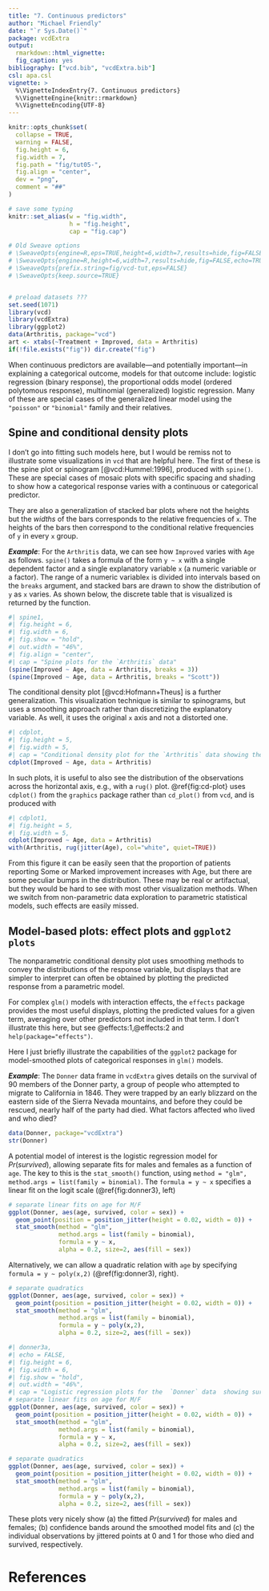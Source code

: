 ```yaml
---
title: "7. Continuous predictors"
author: "Michael Friendly"
date: "`r Sys.Date()`"
package: vcdExtra
output: 
  rmarkdown::html_vignette:
  fig_caption: yes
bibliography: ["vcd.bib", "vcdExtra.bib"]
csl: apa.csl
vignette: >
  %\VignetteIndexEntry{7. Continuous predictors}
  %\VignetteEngine{knitr::rmarkdown}
  %\VignetteEncoding{UTF-8}
---
```


```r
knitr::opts_chunk$set(
  collapse = TRUE,
  warning = FALSE,
  fig.height = 6,
  fig.width = 7,
  fig.path = "fig/tut05-",
  fig.align = "center",
  dev = "png",
  comment = "##"
)

# save some typing
knitr::set_alias(w = "fig.width",
                 h = "fig.height",
                 cap = "fig.cap")

# Old Sweave options
# \SweaveOpts{engine=R,eps=TRUE,height=6,width=7,results=hide,fig=FALSE,echo=TRUE}
# \SweaveOpts{engine=R,height=6,width=7,results=hide,fig=FALSE,echo=TRUE}
# \SweaveOpts{prefix.string=fig/vcd-tut,eps=FALSE}
# \SweaveOpts{keep.source=TRUE}


# preload datasets ???
set.seed(1071)
library(vcd)
library(vcdExtra)
library(ggplot2)
data(Arthritis, package="vcd")
art <- xtabs(~Treatment + Improved, data = Arthritis)
if(!file.exists("fig")) dir.create("fig")

```



When continuous predictors are available---and potentially important---in explaining a
categorical outcome, models for that outcome include:
logistic regression (binary response), 
the proportional odds model (ordered polytomous response),
multinomial (generalized) logistic regression.
Many of these are special cases of the generalized linear model using the
`"poisson"` or `"binomial"` family and their relatives.

## Spine and conditional density plots {#sec:spine}
I don't go into fitting such models here, but I would be remiss not to illustrate some
visualizations in `vcd` that are helpful here.
The first of these is the spine plot or spinogram [@vcd:Hummel:1996], produced with `spine()`.
These are special cases of mosaic plots with 
specific spacing and shading to show how a categorical response varies with
a continuous or categorical predictor.

They are also a generalization of stacked bar plots where not the heights  but
the *widths* of the bars corresponds to the relative frequencies of `x`. The heights
of the  bars then  correspond to  the conditional  relative frequencies  of `y` in
every `x` group.

***Example***:
For the `Arthritis` data, we can see how `Improved` varies with `Age`
as follows.  `spine()` takes a formula of the form 
`y ~ x` with a single dependent factor and a single explanatory variable `x`
(a numeric variable or a factor).
The range of a numeric variable`x` is divided into intervals based on the
`breaks` argument, and stacked bars are drawn to show the distribution of
`y` as `x` varies.  As shown below, the discrete table that is visualized
is returned by the function.

```r
#| spine1,
#| fig.height = 6,
#| fig.width = 6,
#| fig.show = "hold",
#| out.width = "46%",
#| fig.align = "center",
#| cap = "Spine plots for the `Arthritis` data"
(spine(Improved ~ Age, data = Arthritis, breaks = 3))
(spine(Improved ~ Age, data = Arthritis, breaks = "Scott"))
```


The conditional density plot [@vcd:Hofmann+Theus] is a further generalization.
This visualization technique is similar to spinograms, but uses a smoothing approach
rather than discretizing the explanatory variable.  As well, it uses 
the original `x` axis and not a distorted one.


```r
#| cdplot,
#| fig.height = 5,
#| fig.width = 5,
#| cap = "Conditional density plot for the `Arthritis` data showing the variation of Improved with Age."
cdplot(Improved ~ Age, data = Arthritis)
```



In such plots, it is useful to also see the distribution of the observations
across the horizontal axis, e.g., with a `rug()` plot.
\@ref{fig:cd-plot} uses `cdplot()` from the `graphics` package
rather than `cd_plot()` from `vcd`, and is produced with

```r
#| cdplot1,
#| fig.height = 5,
#| fig.width = 5,
cdplot(Improved ~ Age, data = Arthritis)
with(Arthritis, rug(jitter(Age), col="white", quiet=TRUE))
```

From this figure it can be easily seen that the proportion
of patients reporting Some or Marked improvement increases with Age,
but there are some peculiar bumps in the distribution.
These may be real or artifactual, but they would be hard to see
with most other visualization methods.
When we switch from non-parametric data exploration to parametric
statistical models, such effects are easily missed.

## Model-based plots: effect plots and `ggplot2 plots` {#sec:modelplots}

The nonparametric conditional density plot uses smoothing methods
to convey the distributions of the response variable,
but displays that are simpler to interpret can often be obtained by plotting
the predicted response from a parametric model.

For complex `glm()` models with interaction effects, the `effects`
package  provides the most useful displays,
plotting  the predicted values for a given term, averaging over other
predictors not included in that term.  I don't illustrate this here, but
see @effects:1,@effects:2 and `help(package="effects")`.

Here I just briefly illustrate the capabilities of the `ggplot2` package
for model-smoothed plots of categorical responses in `glm()` models.

***Example***:
The `Donner` data frame in `vcdExtra` gives details on the survival
of 90 members of the Donner party,
a group of people who attempted to migrate to California in 1846.
They were trapped by an early blizzard on the eastern side of the
Sierra Nevada mountains, and before they could be rescued, 
nearly half of the party had died.
What factors affected who lived and who died?

```r
data(Donner, package="vcdExtra")
str(Donner)
```

A potential model of interest
is the logistic regression model for $Pr(survived)$, allowing separate
fits for males and females as a function of `age`.
The key to this is the `stat_smooth()` function, using
`method = "glm", method.args = list(family = binomial)`. The `formula = y ~ x`
specifies a linear fit on the logit scale (\@ref{fig:donner3}, left)

```r
# separate linear fits on age for M/F
ggplot(Donner, aes(age, survived, color = sex)) +
  geom_point(position = position_jitter(height = 0.02, width = 0)) +
  stat_smooth(method = "glm", 
              method.args = list(family = binomial), 
              formula = y ~ x,
              alpha = 0.2, size=2, aes(fill = sex))
```

Alternatively, we can allow a quadratic relation with `age`
by specifying `formula = y ~ poly(x,2)` (@ref(fig:donner3), right).

```r
# separate quadratics
ggplot(Donner, aes(age, survived, color = sex)) +
  geom_point(position = position_jitter(height = 0.02, width = 0)) +
  stat_smooth(method = "glm", 
              method.args = list(family = binomial), 
              formula = y ~ poly(x,2), 
              alpha = 0.2, size=2, aes(fill = sex))
```


```r
#| donner3a,
#| echo = FALSE,
#| fig.height = 6,
#| fig.width = 6,
#| fig.show = "hold",
#| out.width = "46%",
#| cap = "Logistic regression plots for the  `Donner` data	showing survival vs. age, by sex. Left: linear logistic model; right: quadratic model {#fig:donner3}"
# separate linear fits on age for M/F
ggplot(Donner, aes(age, survived, color = sex)) +
  geom_point(position = position_jitter(height = 0.02, width = 0)) +
  stat_smooth(method = "glm", 
              method.args = list(family = binomial), 
              formula = y ~ x,
              alpha = 0.2, size=2, aes(fill = sex))

# separate quadratics
ggplot(Donner, aes(age, survived, color = sex)) +
  geom_point(position = position_jitter(height = 0.02, width = 0)) +
  stat_smooth(method = "glm", 
              method.args = list(family = binomial), 
              formula = y ~ poly(x,2),
              alpha = 0.2, size=2, aes(fill = sex))
```


These plots very nicely show (a) the fitted $Pr(survived)$ for males and females;
(b) confidence bands around the smoothed model fits and (c) the individual
observations by jittered points at 0 and 1 for those who died and survived, respectively.

# References


